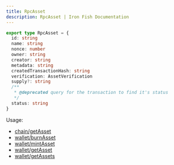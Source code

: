 ```yaml
---
title: RpcAsset
description: RpcAsset | Iron Fish Documentation
---
```

```typescript
export type RpcAsset = {
  id: string
  name: string
  nonce: number
  owner: string
  creator: string
  metadata: string
  createdTransactionHash: string
  verification: AssetVerification
  supply?: string
  /**
   * @deprecated query for the transaction to find it's status
   */
  status: string
}
```

Usage: 
- [chain/getAsset](/developers/documentation/rpc/chain/get_asset)
- [wallet/burnAsset](/developers/documentation/rpc/wallet/burn_asset)
- [wallet/mintAsset](/developers/documentation/rpc/wallet/mint_asset)
- [wallet/getAsset](/developers/documentation/rpc/wallet/get_asset)
- [wallet/getAssets](/developers/documentation/rpc/wallet/get_assets)